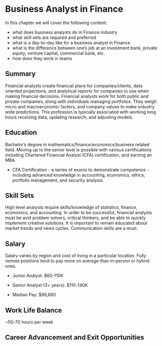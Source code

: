# Business Analyst in Finance

In this chapter we will cover the following content:

 - what does business analysts do in Finance industry
 - what skill sets are required and preferred
 - what is a day-to-day like for a business analyst in Finance
 - what is the difference between one's job at an investment bank, private equity, venture capital, commercial bank, etc.
 - how does they work in teams
 
 
## Summary {-}

Financial analysts create financial plans for companies/clients, data oriented projections, and analytical reports for companies to use when making financial decisions. Financial analysts work for both public and private companies, along with individuals managing portfolios. They weigh micro and macroeconomic factors, and company values to make industry wide predictions. This profession is typically associated with working long hours receiving data, updating research, and adjusting models.

## Education {-}

Bachelor’s degree in mathematics/finance/economics/business related field. Moving up to the senior level is possible with various certifications including Chartered Financial Analyst (CFA) certification, and earning an MBA. 

* CFA Certification - a series of exams to demonstrate competence - including advanced knowledge in accounting, economics, ethics, portfolio management, and security analysis.

## Skill Sets {-}

High level analysts require skills/knowledge of statistics, finance, economics, and accounting. In order to be successful, financial analysts must be avid problem solvers, critical thinkers, and be able to quickly implement creative solutions. It is important to remain educated about market trends  and news cycles. Communication skills are a must.

## Salary {-}

Salary varies by region and cost of living in a particular location. Fully remote positions tend to pay more on average than in-person or hybrid ones.

* Junior Analyst: $60-110K

* Senior Analyst (3+ years):  $110-140K

* Median Pay: $86,660

## Work Life Balance {-}

~50-70 hours per week

## Career Advancement and Exit Opportunities {-}

